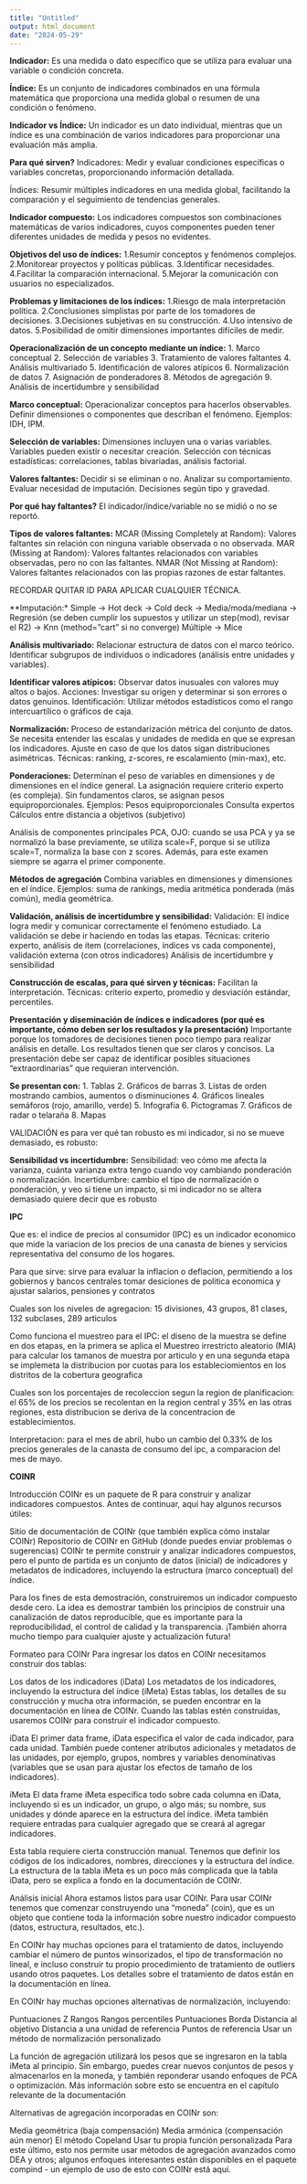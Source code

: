 ```yaml
---
title: "Untitled"
output: html_document
date: "2024-05-29"
---
```


**Indicador:**
Es una medida o dato específico que se utiliza para evaluar una variable o condición concreta.

**Índice:**
Es un conjunto de indicadores combinados en una fórmula matemática que proporciona una medida 
global o resumen de una condición o fenómeno.

**Indicador vs Índice:**
Un indicador es un dato individual, mientras que un índice es una combinación de varios indicadores 
para proporcionar una evaluación más amplia.

**Para qué sirven?**
Indicadores: Medir y evaluar condiciones específicas o variables concretas, proporcionando información 
detallada.

Índices: Resumir múltiples indicadores en una medida global, facilitando la comparación y el seguimiento 
de tendencias generales.

**Indicador compuesto:**
Los indicadores compuestos son combinaciones matemáticas de varios indicadores, cuyos componentes 
pueden tener diferentes unidades de medida y pesos no evidentes.

**Objetivos del uso de índices:**
1.Resumir conceptos y fenómenos complejos.
2.Monitorear proyectos y políticas públicas.
3.Identificar necesidades.
4.Facilitar la comparación internacional.
5.Mejorar la comunicación con usuarios no especializados.

**Problemas y limitaciones de los índices:**
1.Riesgo de mala interpretación política.
2.Conclusiones simplistas por parte de los tomadores de decisiones.
3.Decisiones subjetivas en su construcción.
4.Uso intensivo de datos.
5.Posibilidad de omitir dimensiones importantes difíciles de medir.

**Operacionalización de un concepto mediante un índice:**
1. Marco conceptual
2. Selección de variables
3. Tratamiento de valores faltantes
4. Análisis multivariado
5. Identificación de valores atípicos
6. Normalización de datos
7. Asignación de ponderadores
8. Métodos de agregación
9. Análisis de incertidumbre y sensibilidad 


**Marco conceptual:**
Operacionalizar conceptos para hacerlos observables.
Definir dimensiones o componentes que describan el fenómeno.
Ejemplos: IDH, IPM.

**Selección de variables:**
Dimensiones incluyen una o varias variables.
Variables pueden existir o necesitar creación.
Selección con técnicas estadísticas: correlaciones, tablas bivariadas, análisis factorial.


**Valores faltantes:**
Decidir si se eliminan o no.
Analizar su comportamiento.
Evaluar necesidad de imputación.
Decisiones según tipo y gravedad.


**Por qué hay faltantes?**
El indicador/índice/variable no se midió o no se reportó.

**Tipos de valores faltantes:**
MCAR (Missing Completely at Random): Valores faltantes sin relación con ninguna variable observada o 
no observada.
MAR (Missing at Random): Valores faltantes relacionados con variables observadas, pero no con las 
faltantes.
NMAR (Not Missing at Random): Valores faltantes relacionados con las propias razones de estar 
faltantes.

RECORDAR QUITAR ID PARA APLICAR CUALQUIER TÉCNICA.

**Imputación:*
Simple
  → Hot deck
  → Cold deck
  → Media/moda/mediana
  → Regresión (se deben cumplir los supuestos y utilizar un step(mod), revisar el R2)
  → Knn (method=”cart” si no converge)
Múltiple
  → Mice


**Análisis multivariado:**
Relacionar estructura de datos con el marco teórico.
Identificar subgrupos de individuos o indicadores (análisis entre unidades y variables).

**Identificar valores atípicos:**
Observar datos inusuales con valores muy altos o bajos.
Acciones: Investigar su origen y determinar si son errores o datos genuinos.
Identificación: Utilizar métodos estadísticos como el rango intercuartílico o gráficos de caja.

**Normalización:**
Proceso de estandarización métrica del conjunto de datos. 
Se necesita entender las escalas y unidades de medida en que se expresan los indicadores. 
Ajuste en caso de que los datos sigan distribuciones asimétricas. 
Técnicas: ranking, z-scores, re escalamiento (min-max), etc.

**Ponderaciones:**
Determinan el peso de variables en dimensiones y de dimensiones en el índice general.
La asignación requiere criterio experto (es compleja).
Sin fundamentos claros, se asignan pesos equiproporcionales.
Ejemplos: 
Pesos equiproporcionales 
Consulta expertos 
Cálculos entre distancia a objetivos (subjetivo) 

Análisis de componentes principales PCA, OJO: cuando se usa PCA y ya se normalizó la base
previamente, se utiliza scale=F, porque si se utiliza scale=T, normaliza la base con z scores. Además, para 
este examen siempre se agarra el primer componente.

**Métodos de agregación** 
Combina variables en dimensiones y dimensiones en el índice. Ejemplos: suma de rankings, media 
aritmética ponderada (más común), media geométrica.

**Validación, análisis de incertidumbre y sensibilidad:**
Validación: El índice logra medir y comunicar correctamente el fenómeno estudiado. La validación se 
debe ir haciendo en todas las etapas. Técnicas: criterio experto, análisis de ítem (correlaciones, índices vs 
cada componente), validación externa (con otros indicadores)
Análisis de incertidumbre y sensibilidad

**Construcción de escalas, para qué sirven y técnicas:**
Facilitan la interpretación.
Técnicas: criterio experto, promedio y desviación estándar, percentiles.

**Presentación y diseminación de índices e indicadores (por qué es importante, cómo deben ser los resultados y la presentación)**
Importante porque los tomadores de decisiones tienen poco tiempo para realizar análisis en detalle.
Los resultados tienen que ser claros y concisos.
La presentación debe ser capaz de identificar posibles situaciones “extraordinarias” que requieran 
intervención.

**Se presentan con:**
1. Tablas
2. Gráficos de barras
3. Listas de orden mostrando cambios, aumentos o disminuciones
4. Gráficos lineales semáforos (rojo, amarillo, verde)
5. Infografía
6. Pictogramas
7. Gráficos de radar o telaraña
8. Mapas

VALIDACIÓN es para ver qué tan robusto es mi indicador, si no se mueve demasiado, es robusto:

**Sensibilidad vs incertidumbre:**
Sensibilidad: veo cómo me afecta la varianza, cuánta varianza extra tengo cuando voy cambiando 
ponderación o normalización.
Incertidumbre: cambio el tipo de normalización o ponderación, y veo si tiene un impacto, si mi indicador 
no se altera demasiado quiere decir que es robusto



**IPC**

Que es: el indice de precios al consumidor (IPC) es un indicador economico que mide la variacion de los precios de una canasta de bienes y servicios representativa del consumo de los hogares.

Para que sirve: sirve para evaluar la inflacion o deflacion, permitiendo a los gobiernos y bancos centrales tomar desiciones de politica economica y ajustar salarios, pensiones y contratos

Cuales son los niveles de agregacion: 15 divisiones, 43 grupos, 81 clases, 132 subclases, 289 articulos 

Como funciona el muestreo para el IPC: el diseno de la muestra se define en dos etapas, en la primera se aplica el Muestreo irrestricto aleatorio (MIA) para calcular los tamanos de muestra por articulo y en una segunda etapa se implemeta la distribucion por cuotas para los estableciomientos en los distritos de la cobertura geografica

Cuales son los porcentajes de recoleccion segun la region de planificacion: el 65% de los precios se recolentan en la region central y 35% en las otras regiones, esta distribucion se deriva de la concentracion de establecimientos.

Interpretacion: para el mes de abril, hubo un cambio del 0.33% de los precios generales de la canasta de consumo del ipc, a comparacion del mes de mayo.


**COINR**

Introducción
COINr es un paquete de R para construir y analizar indicadores compuestos. Antes de continuar, aquí hay algunos recursos útiles:

Sitio de documentación de COINr (que también explica cómo instalar COINr)
Repositorio de COINr en GitHub (donde puedes enviar problemas o sugerencias)
COINr te permite construir y analizar indicadores compuestos, pero el punto de partida es un conjunto de datos (inicial) de indicadores y metadatos de indicadores, incluyendo la estructura (marco conceptual) del índice.

Para los fines de esta demostración, construiremos un indicador compuesto desde cero. La idea es demostrar también los principios de construir una canalización de datos reproducible, que es importante para la reproducibilidad, el control de calidad y la transparencia. ¡También ahorra mucho tiempo para cualquier ajuste y actualización futura!

Formateo para COINr
Para ingresar los datos en COINr necesitamos construir dos tablas:

Los datos de los indicadores (iData)
Los metadatos de los indicadores, incluyendo la estructura del índice (iMeta)
Estas tablas, los detalles de su construcción y mucha otra información, se pueden encontrar en la documentación en línea de COINr. Cuando las tablas estén construidas, usaremos COINr para construir el indicador compuesto.

iData
El primer data frame, iData especifica el valor de cada indicador, para cada unidad. También puede contener atributos adicionales y metadatos de las unidades, por ejemplo, grupos, nombres y variables denominativas (variables que se usan para ajustar los efectos de tamaño de los indicadores).


iMeta
El data frame iMeta especifica todo sobre cada columna en iData, incluyendo si es un indicador, un grupo, o algo más; su nombre, sus unidades y dónde aparece en la estructura del índice. iMeta también requiere entradas para cualquier agregado que se creará al agregar indicadores.

Esta tabla requiere cierta construcción manual. Tenemos que definir los códigos de los indicadores, nombres, direcciones y la estructura del índice. La estructura de la tabla iMeta es un poco más complicada que la tabla iData, pero se explica a fondo en la documentación de COINr.

Análisis inicial
Ahora estamos listos para usar COINr. Para usar COINr tenemos que comenzar construyendo una “moneda” (coin), que es un objeto que contiene toda la información sobre nuestro indicador compuesto (datos, estructura, resultados, etc.).

En COINr hay muchas opciones para el tratamiento de datos, incluyendo cambiar el número de puntos winsorizados, el tipo de transformación no lineal, e incluso construir tu propio procedimiento de tratamiento de outliers usando otros paquetes. Los detalles sobre el tratamiento de datos están en la documentación en línea.

En COINr hay muchas opciones alternativas de normalización, incluyendo:

Puntuaciones Z
Rangos
Rangos percentiles
Puntuaciones Borda
Distancia al objetivo
Distancia a una unidad de referencia
Puntos de referencia
Usar un método de normalización personalizado

La función de agregación utilizará los pesos que se ingresaron en la tabla iMeta al principio. Sin embargo, puedes crear nuevos conjuntos de pesos y almacenarlos en la moneda, y también reponderar usando enfoques de PCA o optimización. Más información sobre esto se encuentra en el capítulo relevante de la documentación

Alternativas de agregación incorporadas en COINr son:

Media geométrica (baja compensación)
Media armónica (compensación aún menor)
El método Copeland
Usar tu propia función personalizada
Para este último, esto nos permite usar métodos de agregación avanzados como DEA y otros; algunos enfoques interesantes están disponibles en el paquete compind - un ejemplo de uso de esto con COINr está aquí.